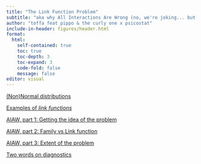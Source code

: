 ```yaml
---
title: "The Link Function Problem"
subtitle: "aka why All Interactions Are Wrong (no, we're joking... but probably a great deal of them are actually wrong)"
author: "toffa feat pippo & the curly one x psicostat"
include-in-header: figures/header.html
format: 
  html:
    self-contained: true
    toc: true   
    toc-depth: 3 
    toc-expand: 3 
    code-fold: false 
    message: false
editor: visual
---
```


<a href="handzone/0.SlideNonGaussian.html" target=_blank>(Non)Normal distributions</a>

<a href="handzone/1.LinkFunctions.html" target=_blank>Examples of <em>link functions</em></a>

<a href="handzone/2.GettingTheIdea.html" target=_blank>AIAW, part 1: Getting the idea of the problem</a>

<a href="handzone/3.FamilyVsLink.html" target=_blank>AIAW, part 2: Family vs Link function</a>

<a href="handzone/4.ProblemExtension.html" target=_blank>AIAW, part 3: Extent of the problem</a>

<a href="handzone/5.Diagnostics.html" target=_blank>Two words on diagnostics</a>

